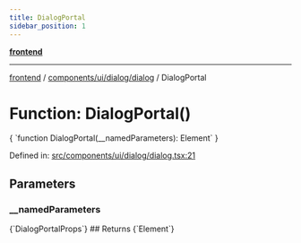 ```yaml
---
title: DialogPortal
sidebar_position: 1
---
```



[**frontend**](../../../../..)

***

[frontend](../../../../..) / [components/ui/dialog/dialog](..) / DialogPortal

# Function: DialogPortal()

<CodeBlock language="ts">
{ `function DialogPortal(__namedParameters): Element` }
</CodeBlock>

Defined in: [src/components/ui/dialog/dialog.tsx:21](https://github.com/svsticky/CommitteeClash/blob/f974faa16c13593c1cc0eea50bf89b045abdabb5/frontend/src/components/ui/dialog/dialog.tsx#L21)

## Parameters

### \_\_namedParameters
<CodeBlock language="ts">
{`DialogPortalProps`}
</CodeBlock>
## Returns
<CodeBlock language="ts">
{`Element`}
</CodeBlock>